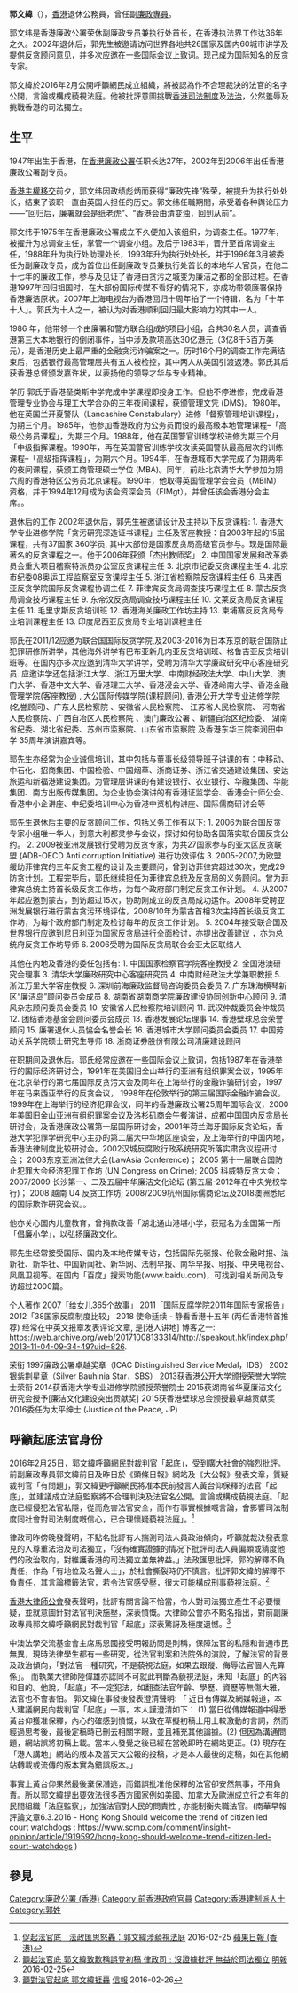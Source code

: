 '''郭文緯'''（{{bd|1947年}}），[[香港|香港]]退休公務員，曾任副[[廉政專員|廉政專員]]。

郭文纬是香港廉政公署荣休副廉政专员兼执行处首长，在香港执法界工作达36年之久。2002年退休后，郭先生被邀请访问世界各地共26国家及国内60城市讲学及提供反贪顾问意见，并多次应邀在一些国际会议上致词。现己成为国际知名的反贪专家。

郭文緯於2016年2月公開呼籲網民成立組織，將被認為作不合理裁決的法官的名字公開，言論或構成藐視法庭。他被批評意圖挑戰[[香港司法制度|香港司法制度]]及[[法治|法治]]，公然羞辱及挑戰香港的司法獨立。

== 生平 ==
1947年出生于香港，在[[香港廉政公署|香港廉政公署]]任职长达27年，2002年到2006年出任香港廉政公署副专员。

[[香港主權移交|香港主權移交]]前夕，郭文纬因政绩彪炳而获得“廉政先锋”殊荣，被提升为执行处处长，结束了该职一直由英国人担任的历史。郭文纬任職期間，承受着各种舆论压力——“回归后，廉署就会是纸老虎”、“香港会由清变浊，回到从前”。

郭文纬于1975年在香港廉政公署成立不久便加入该组织，为调查主任。1977年，被擢升为总调查主任，掌管一个调查小组。及后于1983年，晋升至首席调查主任，1988年升为执行处助理处长，1993年升为执行处处长，并于1996年3月被委任为副廉政专员，成为首位出任副廉政专员兼执行处首长的本地华人官员，在他二十七年的廉政工作，参与及见证了香港由贪污之城变为廉洁之都的全部过程。在香港1997年回归祖国时，在大部份国际传媒不看好的情况下，亦成功带领廉署保持香港廉洁原状。2007年上海电视台为香港回归十周年拍了一个特辑，名为「十年十人」。郭氏为十人之一，被认为对香港顺利回归最大影响力的其中一人。

1986 年，他带领一个由廉署和警方联合组成的项目小组，合共30名人员，调查香港第三大本地银行的倒闭事件，当中涉及款项高达30亿港元（3亿8千5百万美元），是香港历史上最严重的金融贪污诈骗案之一。历时16个月的调查工作完满结束后，包括银行最高管理层共有五人被检控，其中两人从美国引渡返港。郭氏其后获香港总督颁发嘉许状，以表扬他的领导才华与专业精神。

学历
郭氏于香港圣类斯中学完成中学课程即投身工作。但他不停进修，完成香港管理专业协会与理工大学合办的三年夜间课程，获颁管理文凭 (DMS)。1980年，他在英国兰开夏警队（Lancashire Constabulary）进修「督察管理培训课程」，为期三个月。1985年，他参加香港政府为公务员而设的最高级本地管理课程–「高级公务员课程」，为期三个月。1988年，他在英国警官训练学校进修为期三个月「中级指挥课程。1990年，再在英国警官训练学校攻读英国警队最高层次的训练课程–「高级指挥课程」，为期六个月。1994年，在香港城市大学完成了为期两年的夜间课程，获颁工商管理硕士学位 (MBA)。同年，前赴北京清华大学参加为期六周的香港特区公务员北京课程。1990年，他取得英国管理学会会员（MBIM）资格，并于1994年12月成为该会资深会员（FIMgt），并曾任该会香港分会主席。。

退休后的工作
2002年退休后，郭先生被邀请设计及主持以下反贪课程:
1.	香港大学专业进修学院「贪污研究深造证书课程」主任及客座教授：自2003年起的15届课程，共有37国家 360学员, 其中大部份是国家反贪局高级官员参与。现是国际最著名的反贪课程之一。他于2006年获颁「杰出教师奖」
2.	中国国家发展和改革委员会重大项目稽察特派员办公室反贪课程主任
3.	北京市纪委反贪课程主任
4.	北京市纪委08奥运工程监察室反贪课程主任
5.	浙江省检察院反贪课程主任
6.	马来西亚反贪学院国际反贪课程协调主任
7.	菲律宾反贪局调查技巧课程主任
8.	蒙古反贪局调查技巧课程主任
9.	东帝汶反贪局调查技巧课程主任
10.	文莱反贪局反贪课程主任
11.  毛里求斯反贪培训班
12.	香港海关廉政工作坊主持
13.  柬埔寨反反贪局专业培训课程主任
13.  印度尼西亚反贪局专业培训课程主任

郭氏在2011/12应邀为联合国国际反贪学院,及2003-2016为日本东京的联合国防止犯罪研修所讲学，其他海外讲学有巴布亚新几内亚反贪培训班、格鲁吉亚反贪培训班等。在国内亦多次应邀到清华大学讲学，受聘为清华大学廉政研究中心客座研究员. 应邀讲学还包括浙江大学、浙江万里大学、中南财经政法大学、中山大学、澳门大学、香港中文大学、香港理工大学、香港浸会大学、香港岭南大学、香港金融管理学院(客座教授) , 大公国际传媒学院(课程顾问), 香港公开大学专业进修学院(名誉顾问)、广东人民检察院 、安徽省人民检察院、 江苏省人民检察院、 河南省人民检察院、广西自冶区人民检察院 、澳门廉政公署 、新疆自治区纪检委、 湖南省纪委、湖北省纪委、苏州市监察院、山东省市监察院 及香港东华三院李润田中学 35周年演讲嘉宾等。

郭先生亦经常为企业诚信培训，其中包括与董事长级领导班子讲课的有：中移动、中石化、招商集团、中国检验、中国烟草、浙商证券、浙江省交通建设集团、安达旅运和新福港建设集团。为管理层讲课的有建设银行、农业银行、华融集团、华能集团、南方出版传媒集团。为企业协会演讲的有香港证监学会、香港会计师公会、香港中小企讲座、中纪委培训中心为香港中资机构讲座、国际儒商研讨会等

郭先生退休后主要的反贪顾问工作，包括义务工作有以下:
1.	2006为联合国反贪专家小组唯一华人，到意大利都灵参与会议，探讨如何协助各国落实联合国反贪公约。
2.	2009被亚洲发展银行受聘为反贪专家，为共27国家参与的亚太区反贪联盟 (ADB-OECD Anti corruption Initiative) 进行功效评估
3.	2005-2007,为欧盟缓助菲律宾的三年反贪工程的设计及主要顾问，曾到访菲律宾超过30次，完成29防贪计划。工程完毕后，郭氏继续担任为菲律宾总统及反贪局的义务顾问。曾为菲律宾总统主持首长级反贪工作坊，为每个政府部门制定反贪工作计划。
4.	从2007年起应邀到蒙古，到访超过15次，协助刚成立的反贪局成功运作。2008年受聘亚洲发展银行进行蒙古贪污环境评估，2008/10年为蒙古首相3次主持首长级反贪工作坊，为每个政府部门制定及检讨每年的反贪工作计划。
5.	2004年接受联合国及世界银行应邀到尼日利亚为国家反贪局进行全面检讨，亦提出改善建议 ，亦为总统府反贪工作坊导师
6.  2006受聘为国际反贪局联合会亚太区联络人

其他在内地及香港的委任包括有:
1. 中国国家检察官学院客座教授
2. 全国港澳研究会理事
3. 清华大学廉政研究中心客座研究员
4. 中南财经政法大学兼职教授
5. 浙江万里大学客座教授
6. 深圳前海廉政监督局咨询委员会委员
7. 广东珠海横琴新区“廉洁岛”顾问委员会成员
8. 湖南省湖南商学院廉政建设协同创新中心顾问
9. 清风杂志顾问委员会委员
10. 安徽省人民检察院培训顾问
11. 武汉仲裁委员会仲裁员
12. 团结香港基金会顾问委员会成员
13. 香港发展论坛理事
14. 香港壁球总会荣誉顾问
15. 廉署退休人员恊会名誉会长
16. 香港城市大学顾问委员会委员
17. 中国劳动关系学院硕士研究生导师
18. 浙商证券股份有限公司清廉建设顾问

在职期间及退休后。郭氏经常应邀在一些国际会议上致词，包括1987年在香港举行的国际经济研讨会，1991年在美国旧金山举行的亚洲有组织罪案会议，1995年在北京举行的第七届国际反贪污大会及同年在上海举行的金融诈骗研讨会，1997年在马来西亚举行的反贪会议， 1998年在伦敦举行的第三届国际金融诈骗会议。1999年在上海举行的经济犯罪会议，同年的香港廉政公署25周年国际会议，2000年美国旧金山亚洲有组织罪案会议及洛杉矶商会午餐演讲，成都中国国内反贪局长研讨会，及香港廉政公署第一届国际研讨会，2001年荷兰海牙国际反贪论坛，香港大学犯罪学研究中心主办的第二届大中华地区座谈会，及上海举行的中国内地，香港法律制度比较研讨会。2002汉城反腐败行政系统研究所落实肃贪议程研讨会； 2003东京亚洲法律大会(LawAsia Conference)； 2005 第十一届联合国防止犯罪大会经济犯罪工作坊 (UN Congress on Crime); 2005 科威特反贪大会；2007/2009 长沙第一、二及五届中华廉洁文化论坛 (第五届-2012年在中央党校举行)； 2008 越南 U4 反贪工作坊; 2008/2009杭州国际儒商论坛及2018澳洲悉尼的国际欺诈研究会议。。

他亦关心国内儿童教育，曾捐款改善「湖北通山港堪小学，获冠名为全国第一所「倡廉小学」，以弘扬廉政文化。

郭先生经常接受国际、国内及本地传媒专访，包括国际先驱报、伦敦金融时报、法新社、新华社、中国新闻社、新华网、法制早报、南华早报、明报、中央电视台、凤凰卫视等。在国内「百度」搜索功能(www.baidu.com)，可找到相关新闻及专访超过2000篇。 

个人著作
2007「给女儿365个故事」
2011「国际反腐学院2011年国际专家报告」
2012「38国家反腐制度比较」
2018 使命廷续 - 静看香港十五年 (两任香港特首推荐)
经常在中英文报章发表评论文章, 是[港人讲地] 博客之一: https://web.archive.org/web/20171008133314/http://speakout.hk/index.php/2013-11-04-09-34-49?uid=826.

荣衔
1997廉政公署卓越奖章（ICAC Distinguished Service Medal，IDS）
2002银紫荆星章（Silver Bauhinia Star，SBS）
2013获香港公开大学颁授荣誉大学院士荣衔
2014获香港大学专业进修学院颁授荣誉院士
2015获湖南省华夏廉洁文化研究会授予[廉洁文化建设突出贡献奖]
2015获香港壁球总会颁授最卓越贡献奖
2016委任为太平绅士 (Justice of the Peace, JP)

== 呼籲起底法官身份 ==
2016年2月25日，郭文緯呼籲網民對裁判官「起底」，受到廣大社會的強烈批評。前副廉政專員郭文緯前日及昨日於《頭條日報》網站及《大公報》發表文章，質疑裁判官「有問題」，郭文緯更呼籲網民將准本民前發言人黃台仰保釋的法官「起底」，並建議成立法庭監察將不合理判決及法官名公開。言論或構成藐視法庭。「起底已經侵犯法官私隱，從而危害法官安全，而作冇事實根據嘅言論，會影響司法制度同社會對司法制度嘅信心，已合理懷疑藐視法庭」。<ref>[http://hk.apple.nextmedia.com/news/art/20160225/19504460 促起法官底　法政匯思怒轟：郭文緯涉藐視法庭] {{Wayback|url=http://hk.apple.nextmedia.com/news/art/20160225/19504460 |date=20160228101141 }} 2016-02-25 [[蘋果日報_(香港)|蘋果日報 (香港)]]</ref>

律政司昨傍晚發聲明，不點名批評有人揣測司法人員政治傾向，呼籲就裁決發表意見的人尊重法治及司法獨立，「沒有確實證據的情况下批評司法人員偏頗或猜度他們的政治取向，對維護香港的司法獨立並無裨益。」法政匯思批評，郭的解釋不負責任，作為「有地位及名聲人士」，於社會撕裂時仍不慎言。批評郭文緯的解釋不負責任，其言論標籤法官，若令法官感受壓，很大可能構成刑事藐視法庭。<ref>[http://news.mingpao.com/pns/dailynews/web_tc/article/20160225/s00002/1456336417282 籲起法官底 郭文緯致歉稱誤登初稿 律政司﹕沒證據批評 無益於司法獨立] {{Wayback|url=http://news.mingpao.com/pns/dailynews/web_tc/article/20160225/s00002/1456336417282 |date=20160227033055 }} [[明報|明報]] 2016-02-25</ref>

[[香港大律師公會|香港大律師公會]]發表聲明，批評有關言論不恰當，令人對司法獨立產生不必要懷疑，並就意圖針對法官判決施壓，深表憤慨。大律師公會亦不點名指出，對前副廉政專員郭文緯呼籲網民對裁判官「起底」深表驚訝及極度遺憾。<ref>[https://www1.hkej.com/dailynews/politics/article/1247869/%E7%B1%B2%E5%B0%8D%E6%B3%95%E5%AE%98%E8%B5%B7%E5%BA%95++%E9%83%AD%E6%96%87%E7%B7%AF%E6%8D%B1%E8%BD%9F 籲對法官起底 郭文緯捱轟] {{Wayback|url=https://www1.hkej.com/dailynews/politics/article/1247869/%E7%B1%B2%E5%B0%8D%E6%B3%95%E5%AE%98%E8%B5%B7%E5%BA%95++%E9%83%AD%E6%96%87%E7%B7%AF%E6%8D%B1%E8%BD%9F |date=20160226191218 }} [[信報|信報]] 2016-02-26</ref>

中澳法學交流基金會主席馬恩國接受明報訪問是則稱，保障法官的私隱和普通市民無異，現時法律學生都有一些研究，從法官判案和法院外的演說，了解法官的背景及政治傾向，「對法官一種研究，不是藐視法庭，如果去跟蹤、侮辱法官個人先算係」。
而執業大律師陸偉雄亦認同不可就此判斷為藐視法庭，未知「起底」的內容和目的。他說，「起底」不一定犯法，如翻查法官年齡、學歷、資歷等無傷大雅，法官也不會害怕。
郭文緯在事發後發表澄清聲明: 「 近日有傳媒及網媒報道，本人建議網民向裁判官「起底」一事，本人謹澄清如下： (1) 當日從傳媒報道中得悉黃台仰獲准保釋，內心的確感到憤慨，以致在草擬初稿上用上較激動的言詞，然而經過思考後，最後定稿時已刪去相關字眼，並且補充其他論據。(2) 但因為溝通問題，網站誤將初稿上載。當本人發覺之後已經在當晚即時在網站更正。(3) 現存在「港人講地」網站的版本及當天大公報的投稿，才是本人最後的定稿，如在其他網站轉載或流傳的版本實為錯誤版本。」

事實上黃台仰果然最後棄保潛逃，而錯誤批准他保釋的法官卻安然無事，不用負責。所以郭文緯提出要效法很多西方國家例如美國、加拿大及歐洲成立行之有年的民間組織「法庭監察」，加強法官對人民的問責性 , 亦能制衡失職法官。(南華早報評論文章6.3.2016 - Hong Kong Should welcome the trend of citizen led court watchdogs :  https://www.scmp.com/comment/insight-opinion/article/1919592/hong-kong-should-welcome-trend-citizen-led-court-watchdogs {{Wayback|url=https://www.scmp.com/comment/insight-opinion/article/1919592/hong-kong-should-welcome-trend-citizen-led-court-watchdogs |date=20190217113217 }})

== 參見 ==
{{reflist}}

[[Category:廉政公署_(香港)|Category:廉政公署 (香港)]]
[[Category:前香港政府官員|Category:前香港政府官員]]
[[Category:香港建制派人士|Category:香港建制派人士]]
[[Category:郭姓|Category:郭姓]]